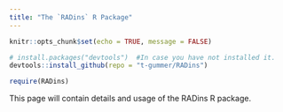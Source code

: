 ```yaml
---
title: "The `RADins` R Package"
---
```


```r
knitr::opts_chunk$set(echo = TRUE, message = FALSE)
```

```r
# install.packages("devtools")  #In case you have not installed it.
devtools::install_github(repo = "t-gummer/RADins")

```

```r
require(RADins)

```

This page will contain details and usage of the RADins R package.
